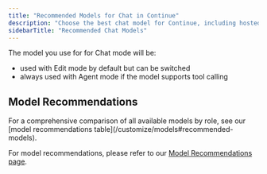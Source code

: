 ```yaml
---
title: "Recommended Models for Chat in Continue"
description: "Choose the best chat model for Continue, including hosted high-performance options, fast speed/quality tradeoffs, and local privacy-first models."
sidebarTitle: "Recommended Chat Models"
---
```


The model you use for for Chat mode will be:

- used with Edit mode by default but can be switched
- always used with Agent mode if the model supports tool calling

## Model Recommendations

<ModelRecommendations role="chat_edit" />

<Info>
  For a comprehensive comparison of all available models by role, see our [model recommendations table](/customize/models#recommended-models).
</Info>

For model recommendations, please refer to our [Model Recommendations page](/customize/models).